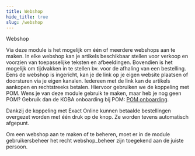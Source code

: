 ```yaml
---
title: Webshop
hide_title: true
slug: /webshop
---
```


<ImageTitle img="webshop.png">Webshop</ImageTitle>

Via deze module is het mogelijk om één of meerdere webshops aan te maken. In elke webshop kan je artikels beschikbaar stellen voor verkoop en voorzien van toepasselijke teksten en afbeeldingen. Bovendien is het mogelijk om tijdvakken in te stellen bv. voor de afhaling van een bestelling. Eens de webshop is ingericht, kan je de link op je eigen website plaatsen of doorsturen via je eigen kanalen. Iedereen met de link kan de artikels aankopen en rechtstreeks betalen. Hiervoor gebruiken we de koppeling met POM. Wens je van deze module gebruik te maken, maar heb je nog geen POM? Gebruik dan de KOBA onboarding bij POM: [POM onboarding](https://app.pom.be/nl/connect/koba-toolbox/tarieven).

Dankzij de koppeling met Exact Online kunnen betaalde bestellingen overgezet worden met één druk op de knop. Ze worden tevens automatisch afgepunt.

Om een webshop aan te maken of te beheren, moet er in de module gebruikersbeheer het recht webshop_beheer zijn toegekend aan de juiste persoon. 

<DocCardList />